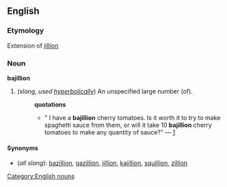 ==English==
=== Etymology ===
Extension of [[jillion]]

===Noun===
[[Category:English nouns]]
'''bajillion'''

#(''slang, used [[hyperbolically]]'') An unspecified large number (of).
#:'''quotations'''
#:*" I have a '''bajillion''' cherry tomatoes. Is it worth it to try to make spaghetti sauce from them, or will it take 10 '''bajillion''' cherry tomatoes to make any quantity of sauce?" &mdash; [http://groups-beta.google.com/group/rec.food.preserving/msg/c34b9ce800890a7f]

====Synonyms====
*(''all slang''): [[bazillion]], [[gazillion]], [[jillion]], [[kajillion]], [[squillion]], [[zillion]]